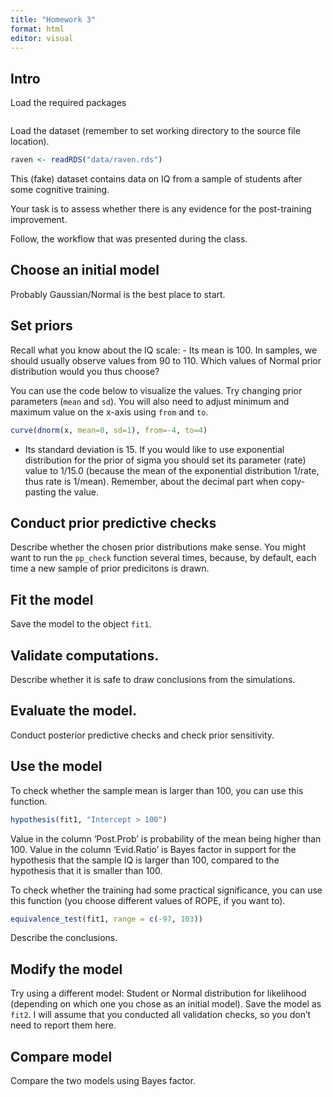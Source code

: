 ```yaml
---
title: "Homework 3"
format: html
editor: visual
---
```


## Intro

Load the required packages

```r

```

Load the dataset (remember to set working directory to the source file location).

```r
raven <- readRDS("data/raven.rds")
```

This (fake) dataset contains data on IQ from a sample of students after some cognitive training.

Your task is to assess whether there is any evidence for the post-training improvement.

Follow, the workflow that was presented during the class.

## Choose an initial model

Probably Gaussian/Normal is the best place to start.

## Set priors

Recall what you know about the IQ scale: - Its mean is 100. In samples, we should usually observe values from 90 to 110. Which values of Normal prior distribution would you thus choose?

You can use the code below to visualize the values. Try changing prior parameters (`mean` and `sd`). You will also need to adjust minimum and maximum value on the x-axis using `from` and `to`.

```r
curve(dnorm(x, mean=0, sd=1), from=-4, to=4)
```

-   Its standard deviation is 15. If you would like to use exponential distribution for the prior of sigma you should set its parameter (rate) value to 1/15.0 (because the mean of the exponential distribution 1/rate, thus rate is 1/mean). Remember, about the decimal part when copy-pasting the value.

## Conduct prior predictive checks

Describe whether the chosen prior distributions make sense. You might want to run the `pp_check` function several times, because, by default, each time a new sample of prior predicitons is drawn.

## Fit the model

Save the model to the object `fit1`.

## Validate computations.

Describe whether it is safe to draw conclusions from the simulations.

## Evaluate the model.

Conduct posterior predictive checks and check prior sensitivity.

## Use the model

To check whether the sample mean is larger than 100, you can use this function.

```r
hypothesis(fit1, "Intercept > 100")
```

Value in the column 'Post.Prob' is probability of the mean being higher than 100. Value in the column 'Evid.Ratio' is Bayes factor in support for the hypothesis that the sample IQ is larger than 100, compared to the hypothesis that it is smaller than 100.

To check whether the training had some practical significance, you can use this function (you choose different values of ROPE, if you want to).

```r
equivalence_test(fit1, range = c(-97, 103))
```

Describe the conclusions.

## Modify the model

Try using a different model: Student or Normal distribution for likelihood (depending on which one you chose as an initial model). Save the model as `fit2`. I will assume that you conducted all validation checks, so you don't need to report them here.

## Compare model

Compare the two models using Bayes factor.
